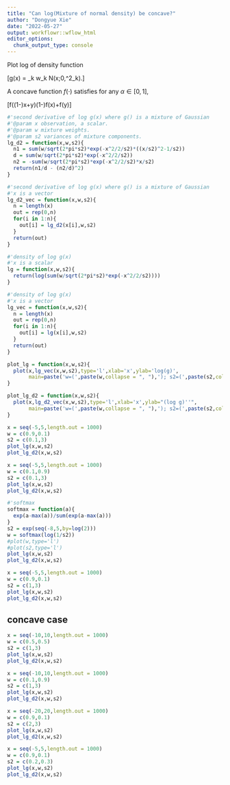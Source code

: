 ```yaml
---
title: "Can log(Mixture of normal density) be concave?"
author: "Dongyue Xie"
date: "2022-05-27"
output: workflowr::wflow_html
editor_options:
  chunk_output_type: console
---
```


Plot log of density function 

\[g(x) = \sum_k w_k N(x;0,\sigma^2_k).\]

A concave function $f(\cdot)$ satisfies for any $\alpha\in[0,1]$, 

\[f((1-\alpha)x+\alpha y)\geq (1-\alpha)f(x)+\alpha f(y)\]

```r
#'second derivative of log g(x) where g() is a mixture of Gaussian
#'@param x observation, a scalar.
#'@param w mixture weights.
#'@param s2 variances of mixture components.
lg_d2 = function(x,w,s2){
  n1 = sum(w/sqrt(2*pi*s2)*exp(-x^2/2/s2)*((x/s2)^2-1/s2))
  d = sum(w/sqrt(2*pi*s2)*exp(-x^2/2/s2))
  n2 = -sum(w/sqrt(2*pi*s2)*exp(-x^2/2/s2)*x/s2)
  return(n1/d - (n2/d)^2)
}

#'second derivative of log g(x) where g() is a mixture of Gaussian
#'x is a vector
lg_d2_vec = function(x,w,s2){
  n = length(x)
  out = rep(0,n)
  for(i in 1:n){
    out[i] = lg_d2(x[i],w,s2)
  }
  return(out)
}

#'density of log g(x)
#'x is a scalar
lg = function(x,w,s2){
  return(log(sum(w/sqrt(2*pi*s2)*exp(-x^2/2/s2))))
}

#'density of log g(x)
#'x is a vector
lg_vec = function(x,w,s2){
  n = length(x)
  out = rep(0,n)
  for(i in 1:n){
    out[i] = lg(x[i],w,s2)
  }
  return(out)
}

plot_lg = function(x,w,s2){
  plot(x,lg_vec(x,w,s2),type='l',xlab='x',ylab='log(g)',
       main=paste('w=(',paste(w,collapse = ", "),'); s2=(',paste(s2,collapse = ", "),')',sep=''))
}

plot_lg_d2 = function(x,w,s2){
  plot(x,lg_d2_vec(x,w,s2),type='l',xlab='x',ylab="(log g)''",
       main=paste('w=(',paste(w,collapse = ", "),'); s2=(',paste(s2,collapse = ", "),')',sep=''))
}
```


```r
x = seq(-5,5,length.out = 1000)
w = c(0.9,0.1)
s2 = c(0.1,3)
plot_lg(x,w,s2)
plot_lg_d2(x,w,s2)
```

```r
x = seq(-5,5,length.out = 1000)
w = c(0.1,0.9)
s2 = c(0.1,3)
plot_lg(x,w,s2)
plot_lg_d2(x,w,s2)
```


```r
#'softmax
softmax = function(a){
  exp(a-max(a))/sum(exp(a-max(a)))
}
s2 = exp(seq(-8,5,by=log(2)))
w = softmax(log(1/s2))
#plot(w,type='l')
#plot(s2,type='l')
plot_lg(x,w,s2)
plot_lg_d2(x,w,s2)
```

```r
x = seq(-5,5,length.out = 1000)
w = c(0.9,0.1)
s2 = c(1,3)
plot_lg(x,w,s2)
plot_lg_d2(x,w,s2)
```

## concave case

```r
x = seq(-10,10,length.out = 1000)
w = c(0.5,0.5)
s2 = c(1,3)
plot_lg(x,w,s2)
plot_lg_d2(x,w,s2)
```

```r
x = seq(-10,10,length.out = 1000)
w = c(0.1,0.9)
s2 = c(1,3)
plot_lg(x,w,s2)
plot_lg_d2(x,w,s2)
```

```r
x = seq(-20,20,length.out = 1000)
w = c(0.9,0.1)
s2 = c(2,3)
plot_lg(x,w,s2)
plot_lg_d2(x,w,s2)
```

```r
x = seq(-5,5,length.out = 1000)
w = c(0.9,0.1)
s2 = c(0.2,0.3)
plot_lg(x,w,s2)
plot_lg_d2(x,w,s2)
```

